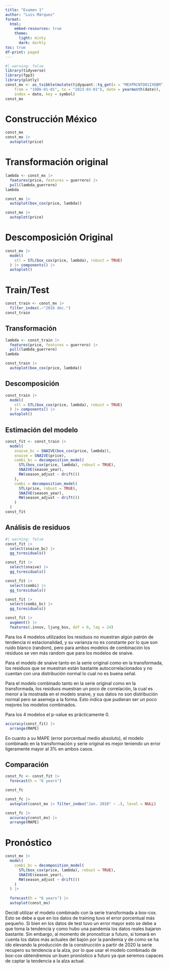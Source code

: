 ```yaml
---
title: "Examen 1"
author: "Luis Márquez"
format:
  html:
    embed-resources: true
    theme:
      light: minty
      dark: darkly
toc: true
df-print: paged
---
```


```r
#| warning: false
library(tidyverse)
library(fpp3)
library(plotly)
const_mx <- as_tsibble(mutate(tidyquant::tq_get(x = "MEXPRCNTO01IXOBM", get = "economic.data", 
    from = "1986-01-01", to = "2023-03-01"), date = yearmonth(date)), 
    index = date, key = symbol)
const_mx
```

# Construcción México

```r
const_mx
const_mx |> 
  autoplot(price)
```

# Transformación original

```r
lambda <- const_mx |> 
  features(price, features = guerrero) |> 
  pull(lambda_guerrero)
lambda

const_mx |> 
  autoplot(box_cox(price, lambda))

const_mx |> 
  autoplot(price)
```

# Descomposición Original

```r
const_mx |> 
  model(
    stl = STL(box_cox(price, lambda), robust = TRUE)
  ) |> components() |> 
  autoplot()
```



# Train/Test

```r
const_train <- const_mx |> 
  filter_index(.~"2016 dec.")
const_train
```

## Transformación

```r
lambda <- const_train |> 
  features(price, features = guerrero) |> 
  pull(lambda_guerrero)
lambda

const_train |> 
  autoplot(box_cox(price, lambda))
```

## Descomposición

```r
const_train |> 
  model(
    stl = STL(box_cox(price, lambda), robust = TRUE)
  ) |> components() |> 
  autoplot()
```


## Estimación del modelo

```r
const_fit <- const_train |> 
  model(
    snaive_bc = SNAIVE(box_cox(price, lambda)),
    snaive = SNAIVE(price),
    combi_bc = decomposition_model(
      STL(box_cox(price, lambda), robust = TRUE),
      SNAIVE(season_year),
      RW(season_adjust ~ drift())
    ),
    combi = decomposition_model(
      STL(price, robust = TRUE),
      SNAIVE(season_year),
      RW(season_adjust ~ drift())
    )
  )
const_fit
```

## Análisis de residuos

```r
#| warning: false
const_fit |> 
  select(snaive_bc) |> 
  gg_tsresiduals()

const_fit |> 
  select(snaive) |> 
  gg_tsresiduals()

const_fit |> 
  select(combi) |> 
  gg_tsresiduals()

const_fit |> 
  select(combi_bc) |> 
  gg_tsresiduals()

const_fit |> 
  augment() |> 
  features(.innov, ljung_box, dof = 0, lag = 24)
```

Para los 4 modelos utilizados los residuos no muestran algún patrón de tendencia ni estacionalidad, y su varianza no es constante por lo que son ruido blanco (random), pero para ambos modelos de combinación los residuos se ven más random que para los modelos de snaive.

Para el modelo de snaive tanto en la serie original como en la transformada, los residuos que se muestran están bastante autocorrelacionados y no cuentan con una distribución normal lo cual no es buena señal.

Para el modelo combinado tanto en la serie original como en la transformada, los residuos muestran un poco de correlación, la cual es menor a la mostrada en el modelo snaive, y sus datos no son distribución normal pero se asemeja a la forma. Esto indica que pudieran ser un poco mejores los modelos combinados.

Para los 4 modelos el p-value es prácticamente 0.

```r
accuracy(const_fit) |> 
  arrange(MAPE)
```

En cuanto a su MAPE (error porcentual medio absoluto), el modelo combinado en la transformación y serie original es mejor teniendo un error ligeramente mayor al 3% en ambos casos.

## Comparación

```r
const_fc <- const_fit |> 
  forecast(h = "6 years")

const_fc

const_fc |> 
  autoplot(const_mx |> filter_index("Jan. 2010" ~ .), level = NULL)
```

```r
const_fc |> 
  accuracy(const_mx) |> 
  arrange(MAPE)
```

# Pronóstico

```r
const_mx |> 
  model(
    combi_bc = decomposition_model(
      STL(box_cox(price, lambda), robust = TRUE),
      SNAIVE(season_year),
      RW(season_adjust ~ drift())
    )
  ) |> 
  
  forecast(h = "6 years") |> 
  autoplot(const_mx)
```

Decidí utilizar el modelo combinado con la serie transformada a box-cox. Esto se debe a que en los datos de training tuvo el error porcentual más pequeño. Si bien en los datos de test tuvo un error mayor esto se debe a que toma la tendencia y como hubo una pandemia los datos reales bajaron bastante. Sin embargo, al momento de pronosticar a futuro, si tomará en cuenta los datos más actuales del bajón por la pandemia y de como se ha ido elevando la producción de la construcción a partir de 2020 la serie recupero su tendencia a la alza, por lo que usar el modelo combinado de box-cox obtendremos un buen pronóstico a futuro ya que seremos capaces de captar la tendencia a la alza actual.